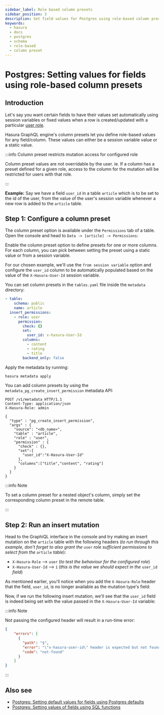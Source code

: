 ```yaml
---
sidebar_label: Role based column presets
sidebar_position: 3
description: Set field values for Postgres using role-based column presets
keywords:
  - hasura
  - docs
  - postgres
  - schema
  - role-based
  - column preset
---
```



# Postgres: Setting values for fields using role-based column presets

## Introduction

Let's say you want certain fields to have their values set automatically
using session variables or fixed values when a row is created/updated
with a particular [user role](/graphql/core/auth/authorization/roles-variables.mdx).

Hasura GraphQL engine's column presets let you define role-based values
for any field/column. These values can either be a session variable
value or a static value.

:::info Column preset restricts mutation access for configured role

Column preset values are not overridable by the user. ie. If a column
has a preset defined for a given role, access to the column for the
mutation will be restricted for users with that role.

:::

**Example:** Say we have a field `user_id` in a table `article` which is
to be set to the id of the user, from the value of the user's session
variable whenever a new row is added to the `article` table.

## Step 1: Configure a column preset

<Tabs className="api-tabs">
<TabItem value="console" label="Console">

The column preset option is available under the `Permissions` tab of a
table. Open the console and head to `Data -> [article] -> Permissions`:

<Thumbnail
  src="/img/graphql/core/schema/column-presets-option.png"
  alt="Add a column preset in the permissions tab"
/>

Enable the column preset option to define presets for one or more
columns. For each column, you can pick between setting the preset using
a static value or from a session variable.

<Thumbnail
  src="/img/graphql/core/schema/column-presets-value-options.png"
  alt="Configure the column preset"
/>

For our chosen example, we'll use the `from session variable` option and
configure the `user_id` column to be automatically populated based on
the value of the `X-Hasura-User-Id` session variable.

</TabItem>
<TabItem value="cli" label="CLI">

You can set column presets in the `tables.yaml` file inside the
`metadata` directory:

```yaml
- table:
    schema: public
    name: article
  insert_permissions:
    - role: user
      permission:
        check: {}
        set:
          user_id: x-hasura-User-Id
        columns:
          - content
          - rating
          - title
        backend_only: false
```

Apply the metadata by running:

```bash
hasura metadata apply
```

</TabItem>
<TabItem value="api" label="API">

You can add column presets by using the
`metadata_pg_create_insert_permission` metadata API:

```http {13-15}
POST /v1/metadata HTTP/1.1
Content-Type: application/json
X-Hasura-Role: admin

{
  "type" : "pg_create_insert_permission",
  "args" : {
    "source": "<db_name>",
    "table" : "article",
    "role" : "user",
    "permission" : {
      "check" : {},
      "set":{
        "user_id":"X-Hasura-User-Id"
      },
      "columns":["title","content", "rating"]
    }
  }
}
```

</TabItem>
</Tabs>

:::info Note

To set a column preset for a nested object's column, simply set the
corresponding column preset in the remote table.

:::

## Step 2: Run an insert mutation

Head to the GraphiQL interface in the console and try making an insert
mutation on the `article` table with the following headers (_to run
through this example, don't forget to also grant the_ `user` _role
sufficient permissions to select from the_ `article` _table_):

- `X-Hasura-Role` --> `user` (_to test the behaviour for the
  configured role_)
- `X-Hasura-User-Id` --> `1` (_this is the value we should expect in
  the_ `user_id` _field_)

As mentioned earlier, you'll notice when you add the `X-Hasura-Role`
header that the field, `user_id`, is no longer available as the mutation
type's field:

<Thumbnail
  src="/img/graphql/core/schema/column-preset-schema-change-for-role.png"
  alt="Write an insert mutation"
/>

Now, if we run the following insert mutation, we'll see that the
`user_id` field is indeed being set with the value passed in the
`X-Hasura-User-Id` variable:

<Thumbnail
  src="/img/graphql/core/schema/column-preset-mutation-result.png"
  alt="Write an insert mutation"
/>

:::info Note

Not passing the configured header will result in a run-time error:

```JSON
{
    "errors": [
      {
        "path": "$",
        "error": "\"x-hasura-user-id\" header is expected but not found",
        "code": "not-found"
      }
    ]
}
```

:::

## Also see

- [Postgres: Setting default values for fields using Postgres defaults](/graphql/core/databases/postgres/schema/default-values/postgres-defaults.mdx)
- [Postgres: Setting values of fields using SQL functions](/graphql/core/databases/postgres/schema/default-values/sql-functions.mdx)
